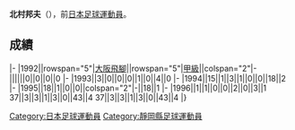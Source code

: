 {{Infobox football biography
|name=北村邦夫
|image=
|fullname=北村邦夫
|birth_date={{Birth date and age|1968|8|4}}
|cityofbirth=[[静岡縣|静岡縣]]
|countryofbirth=[[日本|日本]]
|position=[[中场|中场]]
|currentclub=
|years=?-1996
|clubs=[[大阪飛腳|大阪飛腳]]
|caps(goals)=
|nationalyears=
|nationalteam=
|nationalcaps(goals)=
}}
'''北村邦夫'''（{{Bd|1968年|8月4日||}}），前[[日本|日本]][[足球|足球]][[運動員|運動員]]。

==成績==
{{Football player club statistics 1|YYN}}
{{Football player club statistics 2|JPN|YYN}}
|-
|1992||rowspan="5"|[[大阪飛腳|大阪飛腳]]||rowspan="5"|[[日本職業足球甲級聯賽|甲級]]||colspan="2"|-||||||0||0||0||0
|-
|1993||3||0||0||0||1||0||4||0
|-
|1994||15||1||3||1||0||0||18||2
|-
|1995||18||1||0||0||colspan="2"|-||18||1
|-
|1996||1||1||0||0||2||0||3||1
{{Football player club statistics 3|1|JPN}}37||3||3||1||3||0||43||4
{{Football player club statistics 5}}37||3||3||1||3||0||43||4
|}

{{Japan-sport-bio-stub}}
{{Soccer-player-stub}}
[[Category:日本足球運動員|Category:日本足球運動員]]
[[Category:靜岡縣足球運動員|Category:靜岡縣足球運動員]]